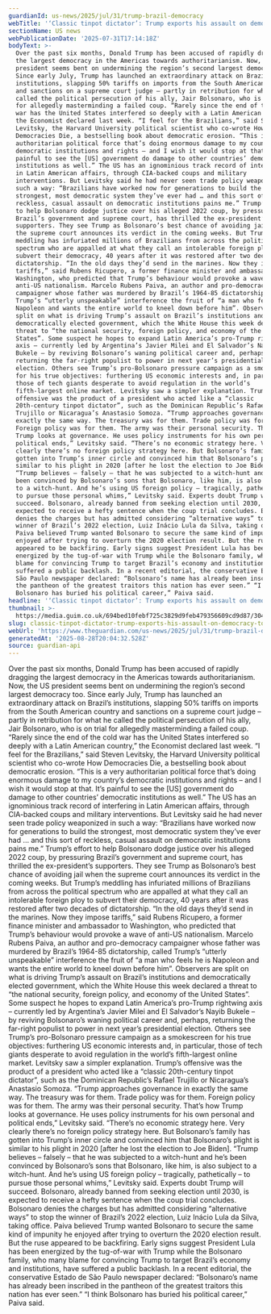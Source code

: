 ```yaml
---
guardianId: us-news/2025/jul/31/trump-brazil-democracy
webTitle: '‘Classic tinpot dictator’: Trump exports his assault on democracy to Brazil'
sectionName: US news
webPublicationDate: '2025-07-31T17:14:18Z'
bodyText: >-
  Over the past six months, Donald Trump has been accused of rapidly dragging
  the largest democracy in the Americas towards authoritarianism. Now, the US
  president seems bent on undermining the region’s second largest democracy too.
  Since early July, Trump has launched an extraordinary attack on Brazil’s
  institutions, slapping 50% tariffs on imports from the South American country
  and sanctions on a supreme court judge – partly in retribution for what he
  called the political persecution of his ally, Jair Bolsonaro, who is on trial
  for allegedly masterminding a failed coup. “Rarely since the end of the cold
  war has the United States interfered so deeply with a Latin American country,”
  the Economist declared last week. “I feel for the Brazilians,” said Steven
  Levitsky, the Harvard University political scientist who co-wrote How
  Democracies Die, a bestselling book about democratic erosion. “This is a very
  authoritarian political force that’s doing enormous damage to my country’s
  democratic institutions and rights – and I wish it would stop at that. It’s
  painful to see the [US] government do damage to other countries’ democratic
  institutions as well.” The US has an ignominious track record of interfering
  in Latin American affairs, through CIA-backed coups and military
  interventions. But Levitsky said he had never seen trade policy weaponized in
  such a way: “Brazilians have worked now for generations to build the
  strongest, most democratic system they’ve ever had … and this sort of
  reckless, casual assault on democratic institutions pains me.” Trump’s effort
  to help Bolsonaro dodge justice over his alleged 2022 coup, by pressuring
  Brazil’s government and supreme court, has thrilled the ex-president’s
  supporters. They see Trump as Bolsonaro’s best chance of avoiding jail when
  the supreme court announces its verdict in the coming weeks. But Trump’s
  meddling has infuriated millions of Brazilians from across the political
  spectrum who are appalled at what they call an intolerable foreign ploy to
  subvert their democracy, 40 years after it was restored after two decades of
  dictatorship. “In the old days they’d send in the marines. Now they impose
  tariffs,” said Rubens Ricupero, a former finance minister and ambassador to
  Washington, who predicted that Trump’s behaviour would provoke a wave of
  anti-US nationalism. Marcelo Rubens Paiva, an author and pro-democracy
  campaigner whose father was murdered by Brazil’s 1964-85 dictatorship, called
  Trump’s “utterly unspeakable” interference the fruit of “a man who feels he is
  Napoleon and wants the entire world to kneel down before him”. Observers are
  split on what is driving Trump’s assault on Brazil’s institutions and
  democratically elected government, which the White House this week declared a
  threat to “the national security, foreign policy, and economy of the United
  States”. Some suspect he hopes to expand Latin America’s pro-Trump rightwing
  axis – currently led by Argentina’s Javier Milei and El Salvador’s Nayib
  Bukele – by reviving Bolsonaro’s waning political career and, perhaps,
  returning the far-right populist to power in next year’s presidential
  election. Others see Trump’s pro-Bolsonaro pressure campaign as a smokescreen
  for his true objectives: furthering US economic interests and, in particular,
  those of tech giants desperate to avoid regulation in the world’s
  fifth-largest online market. Levitsky saw a simpler explanation. Trump’s
  offensive was the product of a president who acted like a “classic
  20th-century tinpot dictator”, such as the Dominican Republic’s Rafael
  Trujillo or Nicaragua’s Anastasio Somoza. “Trump approaches governance in
  exactly the same way. The treasury was for them. Trade policy was for them.
  Foreign policy was for them. The army was their personal security. That’s how
  Trump looks at governance. He uses policy instruments for his own personal and
  political ends,” Levitsky said. “There’s no economic strategy here. Very
  clearly there’s no foreign policy strategy here. But Bolsonaro’s family has
  gotten into Trump’s inner circle and convinced him that Bolsonaro’s plight is
  similar to his plight in 2020 [after he lost the election to Joe Biden].
  “Trump believes – falsely – that he was subjected to a witch-hunt and he’s
  been convinced by Bolsonaro’s sons that Bolsonaro, like him, is also subject
  to a witch-hunt. And he’s using US foreign policy – tragically, pathetically –
  to pursue those personal whims,” Levitsky said. Experts doubt Trump will
  succeed. Bolsonaro, already banned from seeking election until 2030, is
  expected to receive a hefty sentence when the coup trial concludes. Bolsonaro
  denies the charges but has admitted considering “alternative ways” to stop the
  winner of Brazil’s 2022 election, Luiz Inácio Lula da Silva, taking office.
  Paiva believed Trump wanted Bolsonaro to secure the same kind of impunity he
  enjoyed after trying to overturn the 2020 election result. But the ruse
  appeared to be backfiring. Early signs suggest President Lula has been
  energized by the tug-of-war with Trump while the Bolsonaro family, who many
  blame for convincing Trump to target Brazil’s economy and institutions, have
  suffered a public backlash. In a recent editorial, the conservative Estado de
  São Paulo newspaper declared: “Bolsonaro’s name has already been inscribed in
  the pantheon of the greatest traitors this nation has ever seen.” “I think
  Bolsonaro has buried his political career,” Paiva said.
headline: '‘Classic tinpot dictator’: Trump exports his assault on democracy to Brazil'
thumbnail: >-
  https://media.guim.co.uk/694bed10febf725c3829d9feb479356609cd9d87/304_0_3038_2430/500.jpg
slug: classic-tinpot-dictator-trump-exports-his-assault-on-democracy-to-brazil
webUrl: 'https://www.theguardian.com/us-news/2025/jul/31/trump-brazil-democracy'
generatedAt: '2025-08-28T20:04:32.528Z'
source: guardian-api
---
```

Over the past six months, Donald Trump has been accused of rapidly dragging the largest democracy in the Americas towards authoritarianism. Now, the US president seems bent on undermining the region’s second largest democracy too. Since early July, Trump has launched an extraordinary attack on Brazil’s institutions, slapping 50% tariffs on imports from the South American country and sanctions on a supreme court judge – partly in retribution for what he called the political persecution of his ally, Jair Bolsonaro, who is on trial for allegedly masterminding a failed coup. “Rarely since the end of the cold war has the United States interfered so deeply with a Latin American country,” the Economist declared last week. “I feel for the Brazilians,” said Steven Levitsky, the Harvard University political scientist who co-wrote How Democracies Die, a bestselling book about democratic erosion. “This is a very authoritarian political force that’s doing enormous damage to my country’s democratic institutions and rights – and I wish it would stop at that. It’s painful to see the [US] government do damage to other countries’ democratic institutions as well.” The US has an ignominious track record of interfering in Latin American affairs, through CIA-backed coups and military interventions. But Levitsky said he had never seen trade policy weaponized in such a way: “Brazilians have worked now for generations to build the strongest, most democratic system they’ve ever had … and this sort of reckless, casual assault on democratic institutions pains me.” Trump’s effort to help Bolsonaro dodge justice over his alleged 2022 coup, by pressuring Brazil’s government and supreme court, has thrilled the ex-president’s supporters. They see Trump as Bolsonaro’s best chance of avoiding jail when the supreme court announces its verdict in the coming weeks. But Trump’s meddling has infuriated millions of Brazilians from across the political spectrum who are appalled at what they call an intolerable foreign ploy to subvert their democracy, 40 years after it was restored after two decades of dictatorship. “In the old days they’d send in the marines. Now they impose tariffs,” said Rubens Ricupero, a former finance minister and ambassador to Washington, who predicted that Trump’s behaviour would provoke a wave of anti-US nationalism. Marcelo Rubens Paiva, an author and pro-democracy campaigner whose father was murdered by Brazil’s 1964-85 dictatorship, called Trump’s “utterly unspeakable” interference the fruit of “a man who feels he is Napoleon and wants the entire world to kneel down before him”. Observers are split on what is driving Trump’s assault on Brazil’s institutions and democratically elected government, which the White House this week declared a threat to “the national security, foreign policy, and economy of the United States”. Some suspect he hopes to expand Latin America’s pro-Trump rightwing axis – currently led by Argentina’s Javier Milei and El Salvador’s Nayib Bukele – by reviving Bolsonaro’s waning political career and, perhaps, returning the far-right populist to power in next year’s presidential election. Others see Trump’s pro-Bolsonaro pressure campaign as a smokescreen for his true objectives: furthering US economic interests and, in particular, those of tech giants desperate to avoid regulation in the world’s fifth-largest online market. Levitsky saw a simpler explanation. Trump’s offensive was the product of a president who acted like a “classic 20th-century tinpot dictator”, such as the Dominican Republic’s Rafael Trujillo or Nicaragua’s Anastasio Somoza. “Trump approaches governance in exactly the same way. The treasury was for them. Trade policy was for them. Foreign policy was for them. The army was their personal security. That’s how Trump looks at governance. He uses policy instruments for his own personal and political ends,” Levitsky said. “There’s no economic strategy here. Very clearly there’s no foreign policy strategy here. But Bolsonaro’s family has gotten into Trump’s inner circle and convinced him that Bolsonaro’s plight is similar to his plight in 2020 [after he lost the election to Joe Biden]. “Trump believes – falsely – that he was subjected to a witch-hunt and he’s been convinced by Bolsonaro’s sons that Bolsonaro, like him, is also subject to a witch-hunt. And he’s using US foreign policy – tragically, pathetically – to pursue those personal whims,” Levitsky said. Experts doubt Trump will succeed. Bolsonaro, already banned from seeking election until 2030, is expected to receive a hefty sentence when the coup trial concludes. Bolsonaro denies the charges but has admitted considering “alternative ways” to stop the winner of Brazil’s 2022 election, Luiz Inácio Lula da Silva, taking office. Paiva believed Trump wanted Bolsonaro to secure the same kind of impunity he enjoyed after trying to overturn the 2020 election result. But the ruse appeared to be backfiring. Early signs suggest President Lula has been energized by the tug-of-war with Trump while the Bolsonaro family, who many blame for convincing Trump to target Brazil’s economy and institutions, have suffered a public backlash. In a recent editorial, the conservative Estado de São Paulo newspaper declared: “Bolsonaro’s name has already been inscribed in the pantheon of the greatest traitors this nation has ever seen.” “I think Bolsonaro has buried his political career,” Paiva said.
